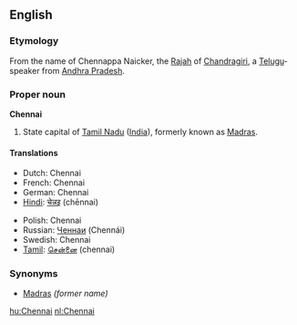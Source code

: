 ==English==
===Etymology===
From the name of Chennappa Naicker, the [[Rajah]] of [[Chandragiri]], a [[Telugu]]-speaker from [[Andhra Pradesh]].

===Proper noun===
'''Chennai'''

#State capital of [[Tamil Nadu]] ([[India]]), formerly known as [[Madras]].

====Translations====
{{top}}
*Dutch: Chennai
*French: Chennai
*German: Chennai
*[[Hindi]]: [[चेन्नइ]] (chēnnai)
{{mid}}
*Polish: Chennai
*Russian: [[Ченнаи]] (Chennái)
*Swedish: Chennai
*[[Tamil]]: [[சென்னை]] (chennai)
{{bottom}}

===Synonyms===
*[[Madras]] ''(former name)''

[[hu:Chennai]]
[[nl:Chennai]]